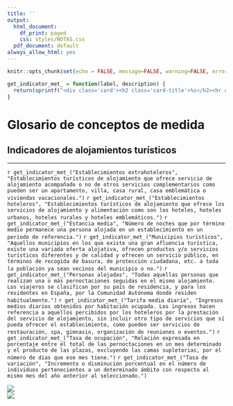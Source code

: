 ```yaml
---
title: ''
output:
  html_document:
    df_print: paged
    css: styles/NOTAS.css
  pdf_document: default
always_allow_html: yes
---
```


```r
knitr::opts_chunk$set(echo = FALSE, message=FALSE, warning=FALSE, error=FALSE)
```

```r
get_indicator_met_ = function(label, description) {
  return(sprintf("<div class='card'><h2 class='card-title'>%s</h2><hr class='separator'/><p class='card-text'>%s</p></div>", label, description))
}
```

<!-- HTML -->
<h1>Glosario de conceptos de medida</h1>
<h2>Indicadores de alojamientos turísticos</h2>
<hr>
  
<div class="row highlight card-columns-4">
  `r get_indicator_met_("Establecimientos extrahoteleros", "Establecimientos turísticos de alojamiento que ofrece servicio de alojamiento acompañado o no de otros servicios complementarios como pueden ser un apartamento, villa, casa rural, casa emblemática o viviendas vacacionales.")`
  `r get_indicator_met_("Establecimientos hoteleros", "Establecimientos turísticos de alojamiento que ofrece los servicios de alojamiento y alimentación como son los hoteles, hoteles urbanos, hoteles rurales y hoteles emblemáticos.")`
  `r get_indicator_met_("Estancia media", "Número de noches que por término medio permanece una persona alojada en un establecimiento en un periodo de referencia.")`
  `r get_indicator_met_("Municipios turísticos", "Aquellos municipios en los que existe una gran afluencia turística, existe una variada oferta alojativa, ofrecen productos y/o servicios turísticos diferentes y de calidad y ofrecen un servicio público, en términos de recogida de basura, de protección ciudadana, etc. a toda la población ya sean vecinos del municipio o no.")`
  `r get_indicator_met_("Personas alojadas", "Todas aquellas personas que realizan una o más pernoctaciones seguidas en el mismo alojamiento. Los viajeros se clasifican por su país de residencia, y para los residentes en España, por la Comunidad Autónoma donde residen habitualmente.")`
  `r get_indicator_met_("Tarifa media diaria", "Ingresos medios diarios obtenidos por habitación ocupada. Los ingresos hacen referencia a aquellos percibidos por los hoteleros por la prestación del servicio de alojamiento, sin incluir otro tipo de servicios que sí pueda ofrecer el establecimiento, como pueden ser servicios de restauración, spa, gimnasio, organización de reuniones o eventos.")`
  `r get_indicator_met_("Tasa de ocupación", "Relación expresada en porcentaje entre el total de las pernoctaciones en un mes determinado y el producto de las plazas, excluyendo las camas supletorias, por el número de días que ese mes tiene.")`
  `r get_indicator_met_("Tasa de variación", "Incremento o disminución porcentual en el número de individuos pertenecientes a un determinado ámbito con respecto al mismo mes del año anterior al seleccionado.")`
</div>


<div class="row logos">
  <div class="column"><img class="logo-istac" src="img/logo_istac.png"/></div>
  <div class="column"><img class="logo-fecam" src="img/fecam.jpeg" /></div>
</div>
